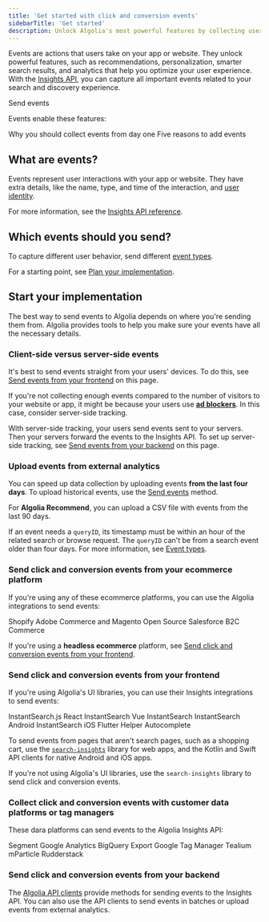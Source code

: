```yaml
---
title: 'Get started with click and conversion events'
sidebarTitle: 'Get started'
description: Unlock Algolia's most powerful features by collecting user events with the Insights API.
---
```


Events are actions that users take on your app or website.
They unlock powerful features, such as recommendations,
personalization,
smarter search results,
and analytics that help you optimize your user experience.
With the [Insights API](/api-reference/insights-api/),
you can capture all important events related to your search and discovery experience.

<Card title="Explore related videos in the Algolia Academy" icon="photo-film" href="https://academy.algolia.com/guides/0fdc09e6-c442-11ee-a607-02569e3ee821/tasks/dc34c2da-c203-11ee-b3fa-06b0b8897589" horizontal="true" color="#c7519c">
  Send events
</Card>

Events enable these features:


<Features />

<CardGroup cols={2}>
  <Card title="Blog" icon="blog" href="https://www.algolia.com/blog/engineering/why-you-should-capture-click-and-conversion-events-from-day-one/" horizontal="true">
    Why you should collect events from day one
  </Card>
  <Card title="Blog" icon="blog" href="https://www.algolia.com/blog/product/5-reasons-to-add-clicks-to-site-search-analytics-and-code-to-do-it/" horizontal="true">
    Five reasons to add events
  </Card>
</CardGroup>

## What are events?

Events represent user interactions with your app or website.
They have extra details, like the name, type, and time of the interaction,
and [user identity](/guides/send-events/concepts/user-token/).

For more information, see the [Insights API reference](/api-reference/insights-api/).

## Which events should you send?

To capture different user behavior,
send different [event types](/guides/send-events/concepts/event-types/).

For a starting point, see [Plan your implementation](/guides/send-events/guides/plan/).

## Start your implementation

The best way to send events to Algolia depends on where you're sending them from.
Algolia provides tools to help you make sure your events have all the necessary details.

### Client-side versus server-side events

It's best to send events straight from your users' devices.
To do this, see [Send events from your frontend](#send-click-and-conversion-events-from-your-frontend) on this page.

If you're not collecting enough events compared to the number of visitors to your website or app,
it might be because your users use [**ad blockers**](https://wikipedia.org/wiki/Ad_blocking).
In this case, consider server-side tracking.

With server-side tracking, your users send events sent to your servers.
Then your servers forward the events to the Insights API.
To set up server-side tracking, see [Send events from your backend](#send-click-and-conversion-events-from-your-backend) on this page.

### Upload events from external analytics

You can speed up data collection by uploading events **from the last four days**.
To upload historical events, use the [Send events](/api-reference/insights-api/events/send-events) method.

For **Algolia Recommend**, you can upload a CSV file with events from the last 90 days.

If an event needs a `queryID`,
its timestamp must be within an hour of the related search or browse request.
The `queryID` can't be from a search event older than four days.
For more information, see [Event types](/guides/send-events/concepts/event-types/).

### Send click and conversion events from your ecommerce platform

If you're using any of these ecommerce platforms,
you can use the Algolia integrations to send events:

<CardGroup cols={2}>
  <Card title="Guide" icon="book" href="/integrations/shopify/getting-started/quick-start" horizontal="true">
    Shopify
  </Card>
  <Card title="Guide" icon="book" href="/integrations/magento-2/getting-started/quick-start" horizontal="true">
    Adobe Commerce and Magento Open Source
  </Card>
  <Card title="Guide" icon="book" href="/integrations/salesforce-commerce-cloud-b2c/getting-started/introduction" horizontal="true">
    Salesforce B2C Commerce
  </Card>
</CardGroup>

If you're using a **headless ecommerce** platform,
see [Send click and conversion events from your frontend](#send-click-and-conversion-events-from-your-frontend).

### Send click and conversion events from your frontend

If you're using Algolia's UI libraries,
you can use their Insights integrations to send events:

<CardGroup cols={2}>
  <Card title="Guide" icon="book" href="https://www.algolia.com/doc/guides/building-search-ui/events/js/" horizontal="true">
    InstantSearch.js
  </Card>
  <Card title="Guide" icon="book" href="https://www.algolia.com/doc/guides/building-search-ui/events/react/" horizontal="true">
    React InstantSearch
  </Card>
  <Card title="Guide" icon="book" href="https://www.algolia.com/doc/guides/building-search-ui/events/vue/" horizontal="true">
    Vue InstantSearch
  </Card>
  <Card title="Guide" icon="book" href="https://www.algolia.com/doc/guides/building-search-ui/events/android/" horizontal="true">
    InstantSearch Android
  </Card>
  <Card title="Guide" icon="book" href="https://www.algolia.com/doc/guides/building-search-ui/events/ios/" horizontal="true">
    InstantSearch iOS
  </Card>
  <Card title="Guide" icon="book" href="https://www.algolia.com/doc/guides/building-search-ui/events/flutter/" horizontal="true">
    Flutter Helper
  </Card>
  <Card title="Guide" icon="book" href="https://www.algolia.com/doc/ui-libraries/autocomplete/guides/sending-algolia-insights-events/" horizontal="true">
    Autocomplete
  </Card>
</CardGroup>

To send events from pages that aren't search pages,
such as a shopping cart, use the [`search-insights`](/api-reference/insights-api/) library for web apps,
and the Kotlin and Swift API clients for native Android and iOS apps.

If you're not using Algolia's UI libraries,
use the `search-insights` library to send click and conversion events.

### Collect click and conversion events with customer data platforms or tag managers

These dara platforms can send events to the Algolia Insights API:

<CardGroup cols={2}>
  <Card title="Guide" icon="book" href="/guides/send-events/connectors/segment/" horizontal="true">
    Segment
  </Card>
  <Card title="Guide" icon="book" href="/guides/send-events/connectors/google-analytics-big-query-export/" horizontal="true">
    Google Analytics BigQuery Export
  </Card>
  <Card title="Guide" icon="book" href="/guides/send-events/connectors/google-tag-manager/" horizontal="true">
    Google Tag Manager
  </Card>
  <Card title="Guide" icon="book" href="/guides/send-events/connectors/tealium/" horizontal="true">
    Tealium
  </Card>
  <Card title="mParticle docs" icon="globe-pointer" href="https://docs.mparticle.com/integrations/algolia/event/" horizontal="true">
    mParticle
  </Card>
  <Card title="Rudderstack docs" icon="globe-pointer" href="https://www.rudderstack.com/docs/destinations/streaming-destinations/algolia-insights/" horizontal="true">
    Rudderstack
  </Card>
</CardGroup>

### Send click and conversion events from your backend

The [Algolia API clients](/libraries) provide methods for sending events to the Insights API.
You can also use the API clients to send events in batches
or upload events from external analytics.
